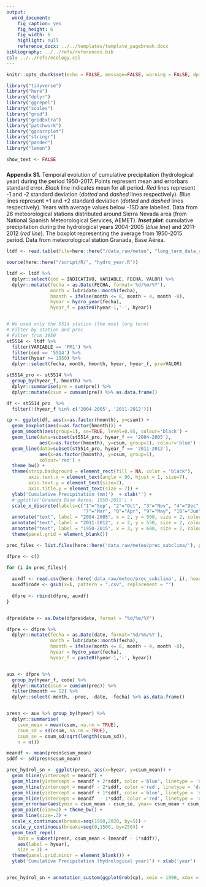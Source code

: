 ```yaml
---
output: 
  word_document:
    fig_caption: yes
    fig_height: 6
    fig_width: 6
    highlight: null
    reference_docx: ../../templates/template_pagebreak.docx
bibliography: ../../refs/references.bib
csl: ../../refs/ecology.csl
---
```


```r
knitr::opts_chunk$set(echo = FALSE, message=FALSE, warning = FALSE, dpi = 200)
```

```r
library("tidyverse")
library("here")
library("dplyr")
library("ggrepel")
library("scales")
library("grid")
library("gridExtra")
library("patchwork")
library("ggcorrplot")
library("stringr")
library("pander")
library("lemon")
```

```r
show_text <- FALSE
```


##### 
**Appendix S1.** Temporal evolution of cumulative precipitation (hydrological year) during the period 1950-2017. Points represent mean and errorbars standard error. *Black* line indicates mean for all period. *Red* lines represent -1 and -2 standard deviation (*dotted* and *dashed* lines respectively). *Blue* lines represent +1 and +2 standard deviation (*dotted* and *dashed* lines respectively). Years with average values below -1SD are labelled. Data from 28 meteorological stations distributed around Sierra Nevada area (from National Spanish Meteorological Services, AEMET). ***Inset plot***: cumulative precipitation during the hydrological years 2004-2005 (*blue line*) and 2011-2012 (*red line*). The boxplot representing the average from 1950-2015 period. Data from meteorological station Granada, Base Aérea. 

```r
ltdf <- read.table(file=here::here("/data_raw/meteo", "long_term_data_rediam_data.txt"), header=T, sep=';', dec=',')

source(here::here("/script/R/", "hydro_year.R"))

ltdf <- ltdf %>% 
  dplyr::select(cod = INDICATIVO, VARIABLE, FECHA, VALOR) %>% 
  dplyr::mutate(fecha = as.Date(FECHA, format='%d/%m/%Y'),
                month = lubridate::month(fecha),
                hmonth = ifelse(month <= 8, month + 4, month -8), 
                hyear = hydro_year(fecha),
                hyear_f = paste0(hyear-1,'-', hyear))


# We used only the 5514 station (the most long term)
# Filter by station and prec 
# Filter from 1950 
st5514 <- ltdf %>% 
  filter(VARIABLE == 'PM1') %>% 
  filter(cod == '5514') %>% 
  filter(hyear >= 1950) %>% 
  dplyr::select(fecha, month, hmonth, hyear, hyear_f, pre=VALOR)

st5514_pro <- st5514 %>% 
  group_by(hyear_f, hmonth) %>% 
  dplyr::summarise(pre = sum(pre)) %>%
  dplyr::mutate(csum = cumsum(pre)) %>% as.data.frame()

df <- st5514_pro  %>% 
  filter(!(hyear_f %in% c('2004-2005', '2011-2012')))

cp <- ggplot(df, aes(x=as.factor(hmonth), y=csum)) + 
  geom_boxplot(aes(x=as.factor(hmonth))) +  
  geom_smooth(aes(group=1), se=TRUE, level=0.95, colour='black') + 
  geom_line(data=subset(st5514_pro, hyear_f == '2004-2005'),
            aes(x=as.factor(hmonth), y=csum, group=1), colour='blue') +
  geom_line(data=subset(st5514_pro, hyear_f == '2011-2012'),
            aes(x=as.factor(hmonth), y=csum, group=1),
            colour='red') +
  theme_bw() + 
  theme(strip.background = element_rect(fill = NA, color = "black"),
        axis.text.x = element_text(angle = 90, hjust = 1, size=7),
        axis.text.y = element_text(size=7),
        axis.title.y = element_text(size = 7)) + 
  ylab('Cumulative Precipitation (mm)')  + xlab('') + 
  # ggtitle('Granada Base Aerea, 1950-2015') + 
  scale_x_discrete(labels=c("1"="Sep", "2"="Oct", "3"="Nov", "4"="Dec", "5"="Jan", "6"="Feb",
                            "7"="Mar", "8"="Apr", "9"="May", "10"="Jun", "11"="Jul", "12"="Aug")) +
  annotate("text", label = "2004-2005", x = 2, y = 500, size = 2, colour = "blue") + 
  annotate("text", label = "2011-2012", x = 2, y = 550, size = 2, colour = "red") + 
  annotate("text", label = "1950-2015", x = 3, y = 600, size = 2, colour = "black") +
  theme(panel.grid = element_blank())
```


```r
prec_files <- list.files(here::here('data_raw/meteo/prec_subclima/'), pattern="*.csv")

dfpre <- c() 

for (i in prec_files){
  
  auxdf <- read.csv(here::here('data_raw/meteo/prec_subclima', i), header = TRUE, sep=";")
  auxdf$code <- gsub(x=i, pattern = ".csv", replacement = "")
  
  dfpre <- rbind(dfpre, auxdf)
} 


dfpre$date <- as.Date(dfpre$date, format = "%d/%m/%Y")

dfpre <- dfpre %>% 
  dplyr::mutate(fecha = as.Date(date, format='%d/%m/%Y'),
                month = lubridate::month(fecha),
                hmonth = ifelse(month <= 8, month + 4, month -8), 
                hyear = hydro_year(fecha),
                hyear_f = paste0(hyear-1,'-', hyear))


aux <- dfpre %>% 
  group_by(hyear_f, code) %>% 
  dplyr::mutate(csum = cumsum(prec)) %>% 
  filter(hmonth == 12) %>% 
  dplyr::select(-month, -prec, -date, -fecha) %>% as.data.frame()


presn <- aux %>% group_by(hyear) %>% 
  dplyr::summarise(
    csum_mean = mean(csum, na.rm = TRUE),
    csum_sd = sd(csum, na.rm = TRUE), 
    csum_se = csum_sd/sqrt(length(csum_sd)), 
    n = n())  

meandf <- mean(presn$csum_mean)
sddf <- sd(presn$csum_mean)

prec_hydrol_sn <- ggplot(presn, aes(x=hyear, y=csum_mean)) + 
  geom_hline(yintercept = meandf) + 
  geom_hline(yintercept = meandf + 2*sddf, color ='blue', linetype = 'dashed') +
  geom_hline(yintercept = meandf - 2*sddf, color ='red', linetype = 'dashed') +
  geom_hline(yintercept = meandf + 1*sddf, color ='blue', linetype = 'dotted') +
  geom_hline(yintercept = meandf  - 1*sddf, color ='red', linetype = 'dotted') +
  geom_errorbar(aes(ymin = csum_mean - csum_se, ymax= csum_mean + csum_se), width=.1, colour='gray') +
  geom_point(size=2) + theme_bw() + 
  geom_line(size=.3) + 
  scale_x_continuous(breaks=seq(1950,2020, by=5)) +
  scale_y_continuous(breaks=seq(0,1500, by=250)) +
  geom_text_repel(
    data = subset(presn, csum_mean < (meandf - 1*sddf)),
    aes(label = hyear), 
    size = 3) +
  theme(panel.grid.minor = element_blank()) +
  ylab('Cumulative Precipitation (hydrological year)') + xlab('year')


prec_hydrol_sn + annotation_custom(ggplotGrob(cp), xmin = 1990, xmax = 2020, ymin = 1050)
```